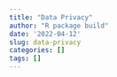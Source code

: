 ```yaml
---
title: "Data Privacy"
author: "R package build"
date: '2022-04-12'
slug: data-privacy
categories: []
tags: []
---
```

<script src="https://gist.github.com/spencergoldberg1/3d3cc334d75eb21a2046847b78afb150.js"></script>

